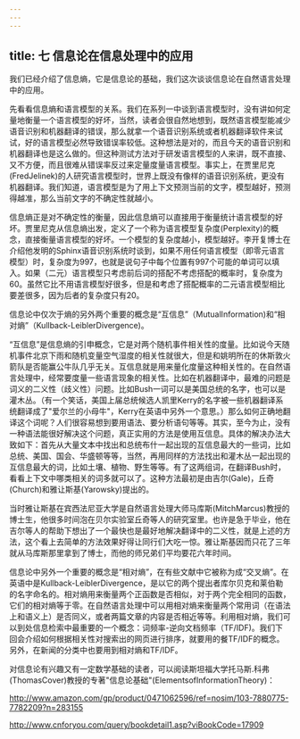 ```yaml
---
---
---
```

title: 七 信息论在信息处理中的应用
---



我们已经介绍了信息熵，它是信息论的基础，我们这次谈谈信息论在自然语言处理中的应用。





先看看信息熵和语言模型的关系。我们在系列一中谈到语言模型时，没有讲如何定量地衡量一个语言模型的好坏，当然，读者会很自然地想到，既然语言模型能减少语音识别和机器翻译的错误，那么就拿一个语音识别系统或者机器翻译软件来试试，好的语言模型必然导致错误率较低。这种想法是对的，而且今天的语音识别和机器翻译也是这么做的。但这种测试方法对于研发语言模型的人来讲，既不直接、又不方便，而且很难从错误率反过来定量度量语言模型。事实上，在贾里尼克(FredJelinek)的人研究语言模型时，世界上既没有像样的语音识别系统，更没有机器翻译。我们知道，语言模型是为了用上下文预测当前的文字，模型越好，预测得越准，那么当前文字的不确定性就越小。





信息熵正是对不确定性的衡量，因此信息熵可以直接用于衡量统计语言模型的好坏。贾里尼克从信息熵出发，定义了一个称为语言模型复杂度(Perplexity)的概念，直接衡量语言模型的好坏。一个模型的复杂度越小，模型越好。李开复博士在介绍他发明的Sphinx语音识别系统时谈到，如果不用任何语言模型（即零元语言模型）时，复杂度为997，也就是说句子中每个位置有997个可能的单词可以填入。如果（二元）语言模型只考虑前后词的搭配不考虑搭配的概率时，复杂度为60。虽然它比不用语言模型好很多，但是和考虑了搭配概率的二元语言模型相比要差很多，因为后者的复杂度只有20。





信息论中仅次于熵的另外两个重要的概念是“互信息”（MutualInformation)和“相对熵”（Kullback-LeiblerDivergence)。





“互信息”是信息熵的引申概念，它是对两个随机事件相关性的度量。比如说今天随机事件北京下雨和随机变量空气湿度的相关性就很大，但是和姚明所在的休斯敦火箭队是否能赢公牛队几乎无关。互信息就是用来量化度量这种相关性的。在自然语言处理中，经常要度量一些语言现象的相关性。比如在机器翻译中，最难的问题是词义的二义性（歧义性）问题。比如Bush一词可以是美国总统的名字，也可以是灌木丛。（有一个笑话，美国上届总统候选人凯里Kerry的名字被一些机器翻译系统翻译成了"爱尔兰的小母牛"，Kerry在英语中另外一个意思。）那么如何正确地翻译这个词呢？人们很容易想到要用语法、要分析语句等等。其实，至今为止，没有一种语法能很好解决这个问题，真正实用的方法是使用互信息。具体的解决办法大致如下：首先从大量文本中找出和总统布什一起出现的互信息最大的一些词，比如总统、美国、国会、华盛顿等等，当然，再用同样的方法找出和灌木丛一起出现的互信息最大的词，比如土壤、植物、野生等等。有了这两组词，在翻译Bush时，看看上下文中哪类相关的词多就可以了。这种方法最初是由吉尔(Gale)，丘奇(Church)和雅让斯基(Yarowsky)提出的。





当时雅让斯基在宾西法尼亚大学是自然语言处理大师马库斯(MitchMarcus)教授的博士生，他很多时间泡在贝尔实验室丘奇等人的研究室里。也许是急于毕业，他在吉尔等人的帮助下想出了一个最快也是最好地解决翻译中的二义性，就是上述的方法，这个看上去简单的方法效果好得让同行们大吃一惊。雅让斯基因而只花了三年就从马库斯那里拿到了博士，而他的师兄弟们平均要花六年时间。





信息论中另外一个重要的概念是“相对熵”，在有些文献中它被称为成“交叉熵”。在英语中是Kullback-LeiblerDivergence，是以它的两个提出者库尔贝克和莱伯勒的名字命名的。相对熵用来衡量两个正函数是否相似，对于两个完全相同的函数，它们的相对熵等于零。在自然语言处理中可以用相对熵来衡量两个常用词（在语法上和语义上）是否同义，或者两篇文章的内容是否相近等等。利用相对熵，我们可以到处信息检索中最重要的一个概念：词频率-逆向文档频率（TF/IDF)。我们下回会介绍如何根据相关性对搜索出的网页进行排序，就要用的餐TF/IDF的概念。另外，在新闻的分类中也要用到相对熵和TF/IDF。





对信息论有兴趣又有一定数学基础的读者，可以阅读斯坦福大学托马斯.科弗(ThomasCover)教授的专著"信息论基础"(ElementsofInformationTheory)：



http://www.amazon.com/gp/product/0471062596/ref=nosim/103-7880775-7782209?n=283155



http://www.cnforyou.com/query/bookdetail1.asp?viBookCode=17909